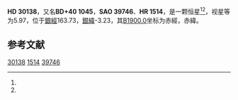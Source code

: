 {{Starbox begin
| name = HD 30138
}}
{{Starbox observe
| epoch = [[J2000.0|J2000.0]]
| constell = {{星座名待查}}<ref name=SIMBAD>{{cite web
 | url=http://simbad.u-strasbg.fr/simbad/sim-id?Ident=HR+1514
 | title =Pulsating variable Star
 | publisher=Centre de Données astronomiques de Strasbourg
 | work=SIMBAD
 | accessdate=2012-07-13}}</ref><ref name=DATA>{{cite web
 | url=http://vizier.u-strasbg.fr/viz-bin/VizieR-5?-out.add=.&-source=5050&-corr=PK=HR&-out.max=9999&HR=1514
 | title=VizieR Detailed Page
 | accessdate=2012-07-13
 | archive-date=2016-03-05
 | archive-url=https://web.archive.org/web/20160305032010/http://vizier.u-strasbg.fr/viz-bin/VizieR-5?-out.add=.&-source=5050&-corr=PK=HR&-out.max=9999&HR=1514
 | dead-url=no
 }}</ref>
| 星官 = 
| ra = {{RA|4|46|44.4}}<ref name=SIMBAD /><ref name=DATA />
| dec = {{DEC|+40|18|46}}<ref name=SIMBAD /><ref name=DATA />
| appmag_v = 5.97<ref name=SIMBAD /><ref name=DATA />
}}
{{Starbox character
| class = G9III<ref name=SIMBAD /><ref name=DATA />
| b-v = 0.93<ref name=SIMBAD /><ref name=DATA />
| u-b = <ref name=SIMBAD /><ref name=DATA />
| r-i = <ref name=SIMBAD /><ref name=DATA />
| variable = 
}}
{{Starbox astrometry
| radial_v = 
| prop_mo_ra = 34
| parallax = 
| p_error = 
}}
{{Starbox catalog
| names =BD+40 1045，[[SAO星表|SAO]] 39746，[[HD星表|HD]] 30138，[[HR星表|HR]] 1514}}
{{Starbox reference |Simbad=HR+1514}}
{{Starbox end}}

'''HD 30138'''，又名'''BD+40 1045'''，'''SAO 39746'''、'''HR 1514'''，是一颗恒星<ref name=SIMBAD /><ref name=DATA />，视星等为5.97，位于[[銀道座標系|銀經]]163.73，[[銀道座標系|銀緯]]-3.23，其[[B1900.0|B1900.0]]坐标为赤經{{RA|4|39|50.3}}，赤緯{{DEC|+40|-3.23|51}}。

== 参考文献 ==
{{reflist}}

{{star-stub}}

[[Category:HD和HDE天體|30138]]
[[Category:HR天體|1514]]
[[Category:SAO天體|39746]]